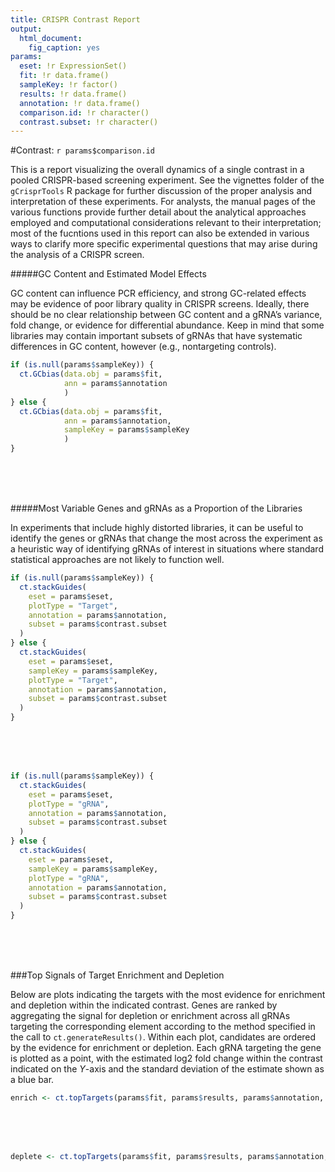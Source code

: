 ```yaml
---
title: CRISPR Contrast Report
output: 
  html_document:
    fig_caption: yes
params:
  eset: !r ExpressionSet()
  fit: !r data.frame()
  sampleKey: !r factor()
  results: !r data.frame()
  annotation: !r data.frame()
  comparison.id: !r character()
  contrast.subset: !r character()
---
```


#Contrast: `r params$comparison.id`

This is a report visualizing the overall dynamics of a single contrast in a pooled CRISPR-based screening experiment. See the vignettes folder of the `gCrisprTools` R package for further discussion of the proper analysis and interpretation of these experiments. For analysts, the manual pages of the various functions provide further detail about the analytical approaches employed and computational considerations relevant to their interpretation; most of the fucntions used in this report can also be extended in various ways to clarify more specific experimental questions that may arise during the analysis of a CRISPR screen. 

#####GC Content and Estimated Model Effects

GC content can influence PCR efficiency, and strong GC-related effects may be evidence of poor library quality in CRISPR screens. Ideally, there should be no clear relationship between GC content and a gRNA's variance, fold change, or evidence for differential abundance. Keep in mind that some libraries may contain important subsets of gRNAs that have systematic differences in GC content, however (e.g., nontargeting controls).  

```r
if (is.null(params$sampleKey)) {
  ct.GCbias(data.obj = params$fit, 
            ann = params$annotation
            )
} else {
  ct.GCbias(data.obj = params$fit, 
            ann = params$annotation, 
            sampleKey = params$sampleKey
            )
}
```

<br/>
<br/>
<br/>

#####Most Variable Genes and gRNAs as a Proportion of the Libraries

In experiments that include highly distorted libraries, it can be useful to identify the genes or gRNAs that change the most across the experiment as a heuristic way of identifying gRNAs of interest in situations where standard statistical approaches are not likely to function well. 

```r
if (is.null(params$sampleKey)) {
  ct.stackGuides(
    eset = params$eset, 
    plotType = "Target", 
    annotation = params$annotation,
    subset = params$contrast.subset
  )
} else {
  ct.stackGuides(
    eset = params$eset,
    sampleKey = params$sampleKey,
    plotType = "Target", 
    annotation = params$annotation,
    subset = params$contrast.subset
  )
}
```

<br/>
<br/>
<br/>
```r
if (is.null(params$sampleKey)) {
  ct.stackGuides(
    eset = params$eset, 
    plotType = "gRNA", 
    annotation = params$annotation,
    subset = params$contrast.subset
  )
} else {
  ct.stackGuides(
    eset = params$eset,
    sampleKey = params$sampleKey,
    plotType = "gRNA", 
    annotation = params$annotation,
    subset = params$contrast.subset
  )
}
```

<br/>
<br/>
<br/>



###Top Signals of Target Enrichment and Depletion

Below are plots indicating the targets with the most evidence for enrichment and depletion within the indicated contrast. Genes are ranked by aggregating the signal for depletion or enrichment across all gRNAs targeting the corresponding element according to the method specified in the call to `ct.generateResults()`. Within each plot, candidates are ordered by the evidence for enrichment or depletion. Each gRNA targeting the gene is plotted as a point, with the estimated log2 fold change within the contrast indicated on the *Y*-axis and the standard deviation of the estimate shown as a blue bar. 


```r
enrich <- ct.topTargets(params$fit, params$results, params$annotation, targets = 20, enrich = TRUE, contrast.term=params$comparison.id)
```
<br/>
<br/>
<br/>


```r
deplete <- ct.topTargets(params$fit, params$results, params$annotation, targets = 20, enrich = FALSE, contrast.term=params$comparison.id)
```
<br/>
<br/>
<br/>


